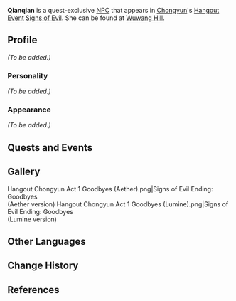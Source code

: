 {{Meta
<!-- Remove this template after adding the missing info -->
|missing_NPC_profile  = yes
}}
{{Character Infobox
|type             = Quest NPC
|image            = NPC Qianqian.png
|voiceEN          = [https://nicolegose.com/ Nicole Gose]<ref>Twitter: [https://twitter.com/DuckDuck_Gose/status/1374859525526679553 EN VA Self Announcement]</ref>
|region           = Liyue
|deceased         = Past
}}
'''Qianqian''' is a quest-exclusive [[NPC]] that appears in [[Chongyun]]'s [[Hangout Event]] [[Signs of Evil]]. She can be found at [[Wuwang Hill]].

==Profile==
<!-- detailed story/lore information goes here -->
''(To be added.)''

===Personality===
''(To be added.)''

===Appearance===
''(To be added.)''

==Quests and Events==
{{Quests and Events}}

==Gallery==
<gallery>
Hangout Chongyun Act 1 Goodbyes (Aether).png|Signs of Evil Ending: Goodbyes<br />(Aether version)
Hangout Chongyun Act 1 Goodbyes (Lumine).png|Signs of Evil Ending: Goodbyes<br />(Lumine version)
</gallery>

==Other Languages==
{{Other Languages
|default_hidden = 1
|en      = Qianqian
|zhs     = 芊芊
|zhs_rm  = Qiānqiān
|zht     = 芊芊
|zht_rm  = Qiānqiān
|ja      = 芊
|ja_rm   = Sen{{Assumed}}
|ko      = 첸첸
|ko_rm   = Chenchen
|es      = Chianchian
|fr      = Qianqian
|ru      = Цянь Цянь
|th      = Qianqian
|vi      = Qianqian
|de      = Qianqian
|id      = Qianqian
|pt      = Qianqian
|tr      = Qianqian
|it      = Qianqian
}}

==Change History==
{{Change History|1.4}}

==References==
{{Reflist}}